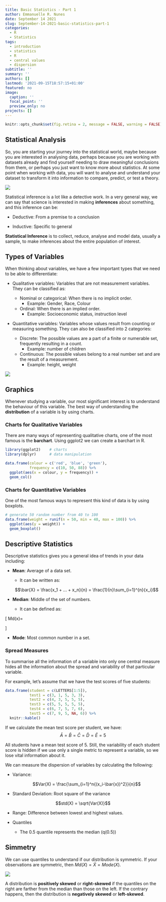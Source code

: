 ```yaml
---
title: Basic Statistics - Part 1
author: Emmanuelle R. Nunes
date: September 14 2021
slug: September-14-2021-basic-statistics-part-1
categories: 
  - R
  - Statistics
tags: 
  - introduction
  - statistics
  - R
  - central values
  - dispersion
subtitle: ''
summary: ''
authors: []
lastmod: '2021-09-15T18:57:15+01:00'
featured: no
image:
  caption: ''
  focal_point: ''
  preview_only: no
projects: []
---
```

 
```r
knitr::opts_chunk$set(fig.retina = 2, message = FALSE, warning = FALSE)
```
 
## Statistical Analysis

So, you are starting your journey into the statistical world, maybe because you are interested in analysing data, perhaps because you are working with datasets already and find yourself needing to draw meaningful conclusions from them, or perhaps you just want to know more about statistics. At some point when working with data, you will want to analyse and understand your dataset to transform it into information to compare, predict, or test a theory.


![](https://us.123rf.com/450wm/belchonock/belchonock2103/belchonock210326388/166366806-male-detective-with-smoking-pipe-looking-through-magnifying-glass-on-beige-background.jpg?ver=6)


Statistical inference is a lot like a detective work. In a very general way, we can say that science is interested in making **inferences** about something, and this inference can be:

*	Deductive: From a premise to a conclusion 

*	Inductive: Specific to general

**Statistical Inference** is to collect, reduce, analyse and model data, usually a sample, to make inferences about the entire population of interest.

## Types of Variables

When thinking about variables, we have a few important types that we need to be able to differentiate:

* Qualitative variables: Variables that are not measurement variables. They can be classified as:

  * Nominal or categorical: When there is no implicit order. 
    * Example: Gender, Race, Colour
  * Ordinal: When there is an implied order. 
    * Example: Socioeconomic status, instruction level

* Quantitative variables: Variables whose values result from counting or measuring something. They can also be classified into 2 categories:

  * Discrete: The possible values are a part of a finite or numerable set, frequently resulting in a count. 
    * Example: number of children
  * Continuous: The possible values belong to a real number set and are the result of a measurement. 
    * Example: height, weight

![](https://statsandr.com/blog/variable-types_files/variable-types-and-examples.png)

## Graphics

Whenever studying a variable, our most significant interest is to understand the behaviour of this variable. The best way of understanding the **distribution** of a variable is by using charts.

### Charts for Qualitative Variables

There are many ways of representing qualitative charts, one of the most famous is the **barchart**. Using ggplot2 we can create a barchart in R. 
 
```r
library(ggplot2)    # charts
library(dplyr)      # data manipulation

data.frame(colour = c('red', 'blue', 'green'),
           frequency = c(10, 50, 88)) %>%
  ggplot(aes(x = colour, y = frequency)) +
  geom_col()
```

### Charts for Quantitative Variables

One of the most famous ways to represent this kind of data is by using boxplots.

```r
# generate 50 random number from 40 to 100
data.frame(weight = runif(n = 50, min = 40, max = 100)) %>% 
  ggplot(aes(y = weight)) +
  geom_boxplot()
```

## Descriptive Statistics

Descriptive statistics gives you a general idea of trends in your data including:

* **Mean**: Average of a data set.
  * It can be written as:
  
  $$\bar{X} = \frac{x_1 + ... + x_n}{n} = \frac{1}{n}\sum_{i=1}^{n}{x_i}$$

* **Median**: Middle of the set of numbers.
  * It can be defined as:
  
\[
    Md(x)= 
\begin{cases}
    x_{\frac{n+1}{2}},& \text{if n is odd}\\
    x_{\frac{n}{2}} + x_{(\frac{n}{2}+1)}, & \text{if n is even}
\end{cases}
\]

* **Mode**: Most common number in a set.

### Spread Measures

To summarise all the information of a variable into only one central measure hides all the information about the spread and variability of that particular variable.

For example, let's assume that we have the test scores of five students:

```r
data.frame(student = c(LETTERS[1:5]),
           test1 = c(3, 1, 5, 3, 3),
           test2 = c(4, 3, 5, 5, 5),
           test3 = c(5, 5, 5, 5, 5),
           test4 = c(6, 7, 5, 7, 6),
           test5 = c(7, 9, 5, NA, 6)) %>%
  knitr::kable()
```

If we calculate the mean test score per student, we have:
$$\bar{A}=\bar{B}=\bar{C}=\bar{D}=\bar{E}=5$$

All students have a mean test score of 5. Still, the variability of each student score is hidden if we use only a single metric to represent a variable, so we lose vital information about it.

We can measure the dispersion of variables by calculating the following:

* Variance:

  $$Var(X) = \frac{\sum_{i=1}^n{(x_i-\bar{x})^2}}{n}$$
  
* Standard Deviation: Root square of the variance

$$std(X) = \sqrt{Var(X)}$$

* Range: Difference between lowest and highest values.

* Quantiles
  * The 0.5 quantile represents the median (q(0.5))

## Simmetry

We can use quantiles to understand if our distribution is symmetric. If your observations are symmetric, then $Md(X) = \bar{X} = Mode(X)$.

<img src="https://upload.wikimedia.org/wikipedia/commons/thumb/c/cc/Relationship_between_mean_and_median_under_different_skewness.png/434px-Relationship_between_mean_and_median_under_different_skewness.png"/>

A distribution is **positively skewed** or **right-skewed** if the quantiles on the right are farther from the median than those on the left. If the contrary happens, then the distribution is **negatively skewed** or **left-skewed**.